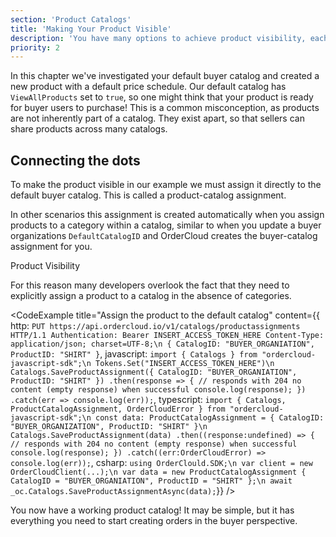 ```yaml
---
section: 'Product Catalogs'
title: 'Making Your Product Visible'
description: 'You have many options to achieve product visibility, each with a unique purpose. The path you take depends on your business requirements.'
priority: 2
---
```


In this chapter we've investigated your default buyer catalog and created a new product with a default price schedule. Our default catalog has `ViewAllProducts` set to `true`, so one might think that your product is ready for buyer users to purchase! This is a common misconception, as products are not inherently part of a catalog. They exist apart, so that sellers can share products across many catalogs.

## Connecting the dots
To make the product visible in our example we must assign it directly to the default buyer catalog. This is called a product-catalog assignment. 

In other scenarios this assignment is created automatically when you assign products to a category within a catalog, similar to when you update a buyer organizations `DefaultCatalogID` and OrderCloud creates the buyer-catalog assignment for you.

<ContentLink to="/knowledge-base/product-visibility" subtitle="Further Reading">Product Visibility</ContentLink>

For this reason many developers overlook the fact that they need to explicitly assign a product to a catalog in the absence of categories.

<CodeExample
  title="Assign the product to the default catalog"
  content={{
    http: `PUT https://api.ordercloud.io/v1/catalogs/productassignments HTTP/1.1
Authentication: Bearer INSERT_ACCESS_TOKEN_HERE
Content-Type: application/json; charset=UTF-8;\n
{
    CatalogID: "BUYER_ORGANIATION",
    ProductID: "SHIRT"
}`,
javascript: `import { Catalogs } from "ordercloud-javascript-sdk";\n
Tokens.Set("INSERT_ACCESS_TOKEN_HERE")\n
Catalogs.SaveProductAssignment({
    CatalogID: "BUYER_ORGANIATION",
    ProductID: "SHIRT"
})
  .then(response => {
      // responds with 204 no content (empty response) when successful
      console.log(response);
  })
  .catch(err => console.log(err));`,
typescript: `import { Catalogs, ProductCatalogAssignment, OrderCloudError } from "ordercloud-javascript-sdk";\n
const data: ProductCatalogAssignment = {
    CatalogID: "BUYER_ORGANIZATION",
    ProductID: "SHIRT"
}\n
Catalogs.SaveProductAssignment(data)
  .then((response:undefined) => {
      // responds with 204 no content (empty response) when successful
      console.log(response);
  })
  .catch((err:OrderCloudError) => console.log(err));`,
csharp: `using OrderClould.SDK;\n
var client = new OrderCloudClient(...);\n
var data = new ProductCatalogAssignment {
    CatalogID = "BUYER_ORGANIATION",
    ProductID = "SHIRT"
};\n
await _oc.Catalogs.SaveProductAssignmentAsync(data);`}}
/>

You now have a working product catalog! It may be simple, but it has everything you need to start creating orders in the buyer perspective.
